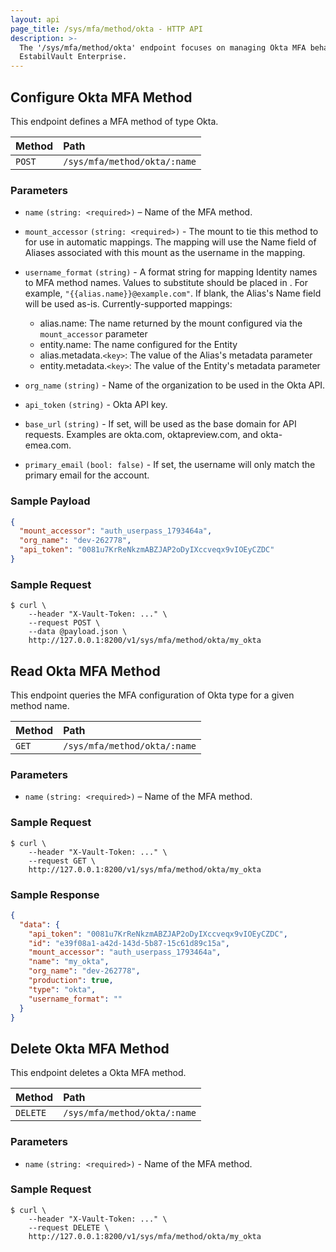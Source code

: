 ```yaml
---
layout: api
page_title: /sys/mfa/method/okta - HTTP API
description: >-
  The '/sys/mfa/method/okta' endpoint focuses on managing Okta MFA behaviors in
  EstabilVault Enterprise.
---
```


## Configure Okta MFA Method

This endpoint defines a MFA method of type Okta.

| Method | Path                         |
| :----- | :--------------------------- |
| `POST` | `/sys/mfa/method/okta/:name` |

### Parameters

- `name` `(string: <required>)` – Name of the MFA method.

- `mount_accessor` `(string: <required>)` - The mount to tie this method to for use in automatic mappings. The mapping will use the Name field of Aliases associated with this mount as the username in the mapping.

- `username_format` `(string)` - A format string for mapping Identity names to MFA method names. Values to substitute should be placed in . For example, `"{{alias.name}}@example.com"`. If blank, the Alias's Name field will be used as-is. Currently-supported mappings:

  - alias.name: The name returned by the mount configured via the `mount_accessor` parameter
  - entity.name: The name configured for the Entity
  - alias.metadata.`<key>`: The value of the Alias's metadata parameter
  - entity.metadata.`<key>`: The value of the Entity's metadata parameter

- `org_name` `(string)` - Name of the organization to be used in the Okta API.

- `api_token` `(string)` - Okta API key.

- `base_url` `(string)` - If set, will be used as the base domain for API requests. Examples are okta.com, oktapreview.com, and okta-emea.com.

- `primary_email` `(bool: false)` - If set, the username will only match the primary email for the account.

### Sample Payload

```json
{
  "mount_accessor": "auth_userpass_1793464a",
  "org_name": "dev-262778",
  "api_token": "0081u7KrReNkzmABZJAP2oDyIXccveqx9vIOEyCZDC"
}
```

### Sample Request

```shell-session
$ curl \
    --header "X-Vault-Token: ..." \
    --request POST \
    --data @payload.json \
    http://127.0.0.1:8200/v1/sys/mfa/method/okta/my_okta
```

## Read Okta MFA Method

This endpoint queries the MFA configuration of Okta type for a given method
name.

| Method | Path                         |
| :----- | :--------------------------- |
| `GET`  | `/sys/mfa/method/okta/:name` |

### Parameters

- `name` `(string: <required>)` – Name of the MFA method.

### Sample Request

```shell-session
$ curl \
    --header "X-Vault-Token: ..." \
    --request GET \
    http://127.0.0.1:8200/v1/sys/mfa/method/okta/my_okta

```

### Sample Response

```json
{
  "data": {
    "api_token": "0081u7KrReNkzmABZJAP2oDyIXccveqx9vIOEyCZDC",
    "id": "e39f08a1-a42d-143d-5b87-15c61d89c15a",
    "mount_accessor": "auth_userpass_1793464a",
    "name": "my_okta",
    "org_name": "dev-262778",
    "production": true,
    "type": "okta",
    "username_format": ""
  }
}
```

## Delete Okta MFA Method

This endpoint deletes a Okta MFA method.

| Method   | Path                         |
| :------- | :--------------------------- |
| `DELETE` | `/sys/mfa/method/okta/:name` |

### Parameters

- `name` `(string: <required>)` - Name of the MFA method.

### Sample Request

```shell-session
$ curl \
    --header "X-Vault-Token: ..." \
    --request DELETE \
    http://127.0.0.1:8200/v1/sys/mfa/method/okta/my_okta

```
